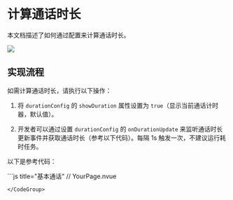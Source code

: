 # 计算通话时长


本文档描述了如何通过配置来计算通话时长。

<Frame width="200" height="auto" caption=""><img src="https://storage.zego.im/sdk-doc/Pics/ZegoUIKit/Flutter/call/call_duration.jpeg" /></Frame>

## 实现流程

如需计算通话时长，请执行以下操作：

1. 将 `durationConfig` 的 `showDuration` 属性设置为 `true`（显示当前通话计时器，默认值）。

2. 开发者可以通过设置 `durationConfig` 的 `onDurationUpdate` 来监听通话时长更新事件并获取通话时长（参考以下代码）。每隔 1s 触发一次，不建议运行耗时任务。


以下是参考代码：

<CodeGroup>
```js title="基本通话"
// YourPage.nvue
<template>
    <ZegoUIKitPrebuiltCall :appID="appID" :callID="callID" :appSign="appSign" :userID="userID" :userName="userName"
        :config="config">
    </ZegoUIKitPrebuiltCall>
</template>
<script lang="ts" setup>
import { ref } from "vue"
import keyCenter from "@/pages/KeyCenter";
import ZegoUIKitPrebuiltCall from "@/uni_modules/zego-PrebuiltCall/components/ZegoUIKitPrebuiltCall.nvue"
import { ZegoUIKitPrebuiltCallConfig } from "@/uni_modules/zego-PrebuiltCall"

const appID = ref(keyCenter.getAppID());
const appSign = ref(keyCenter.getAppSign());
const userID = ref(keyCenter.getUserID());
const userName = ref(keyCenter.getUserID() + '_Nick');
const callID = ref(keyCenter.getCallID());

const config: ZegoUIKitPrebuiltCallConfig = {
    ...ZegoUIKitPrebuiltCallConfig.oneOnOneVideoCall(), // 预设配置
    durationConfig: {
        showDuration: true,
        onDurationUpdate: (seconds)=>{
            console.log(`已经通话的时长: ${seconds} 秒`);
        }
    },
    onHangUp: () => {
        // 挂断后返回上一页
        uni.navigateBack()
    },
};

</script>

```
</CodeGroup>
